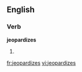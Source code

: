 
==English==

===Verb===
'''jeopardizes'''

# {{third-person singular of|[[jeopardize]]}}

[[fr:jeopardizes]]
[[vi:jeopardizes]]